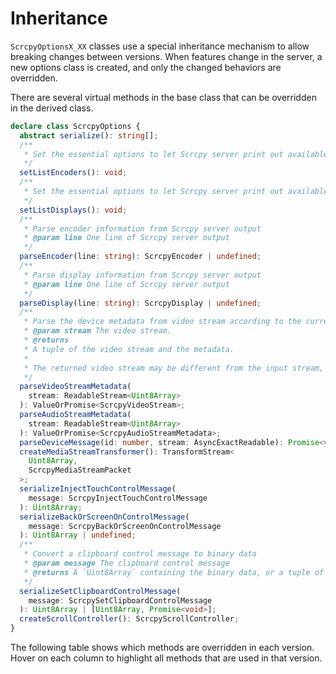 # Inheritance


`ScrcpyOptionsX_XX` classes use a special inheritance mechanism to allow breaking changes between versions. When features change in the server, a new options class is created, and only the changed behaviors are overridden.

There are several virtual methods in the base class that can be overridden in the derived class.

```ts
declare class ScrcpyOptions {
  abstract serialize(): string[];
  /**
   * Set the essential options to let Scrcpy server print out available encoders.
   */
  setListEncoders(): void;
  /**
   * Set the essential options to let Scrcpy server print out available displays.
   */
  setListDisplays(): void;
  /**
   * Parse encoder information from Scrcpy server output
   * @param line One line of Scrcpy server output
   */
  parseEncoder(line: string): ScrcpyEncoder | undefined;
  /**
   * Parse display information from Scrcpy server output
   * @param line One line of Scrcpy server output
   */
  parseDisplay(line: string): ScrcpyDisplay | undefined;
  /**
   * Parse the device metadata from video stream according to the current version and options.
   * @param stream The video stream.
   * @returns
   * A tuple of the video stream and the metadata.
   *
   * The returned video stream may be different from the input stream, and should be used for further processing.
   */
  parseVideoStreamMetadata(
    stream: ReadableStream<Uint8Array>
  ): ValueOrPromise<ScrcpyVideoStream>;
  parseAudioStreamMetadata(
    stream: ReadableStream<Uint8Array>
  ): ValueOrPromise<ScrcpyAudioStreamMetadata>;
  parseDeviceMessage(id: number, stream: AsyncExactReadable): Promise<void>;
  createMediaStreamTransformer(): TransformStream<
    Uint8Array,
    ScrcpyMediaStreamPacket
  >;
  serializeInjectTouchControlMessage(
    message: ScrcpyInjectTouchControlMessage
  ): Uint8Array;
  serializeBackOrScreenOnControlMessage(
    message: ScrcpyBackOrScreenOnControlMessage
  ): Uint8Array | undefined;
  /**
   * Convert a clipboard control message to binary data
   * @param message The clipboard control message
   * @returns A `Uint8Array` containing the binary data, or a tuple of the binary data and a promise that resolves when the clipboard is updated on the device
   */
  serializeSetClipboardControlMessage(
    message: ScrcpySetClipboardControlMessage
  ): Uint8Array | [Uint8Array, Promise<void>];
  createScrollController(): ScrcpyScrollController;
}
```

The following table shows which methods are overridden in each version. Hover on each column to highlight all methods that are used in that version.

<Interactive />
